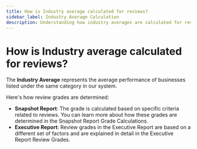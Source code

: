 ```yaml
---
title: How is Industry average calculated for reviews?
sidebar_label: Industry Average Calculation
description: Understanding how industry averages are calculated for review metrics in Reputation Management
---
```


# How is Industry average calculated for reviews?

The **Industry Average** represents the average performance of businesses listed under the same category in our system.

Here's how review grades are determined:

- **Snapshot Report**: The grade is calculated based on specific criteria related to reviews. You can learn more about how these grades are determined in the Snapshot Report Grade Calculations.
- **Executive Report**: Review grades in the Executive Report are based on a different set of factors and are explained in detail in the Executive Report Review Grades.